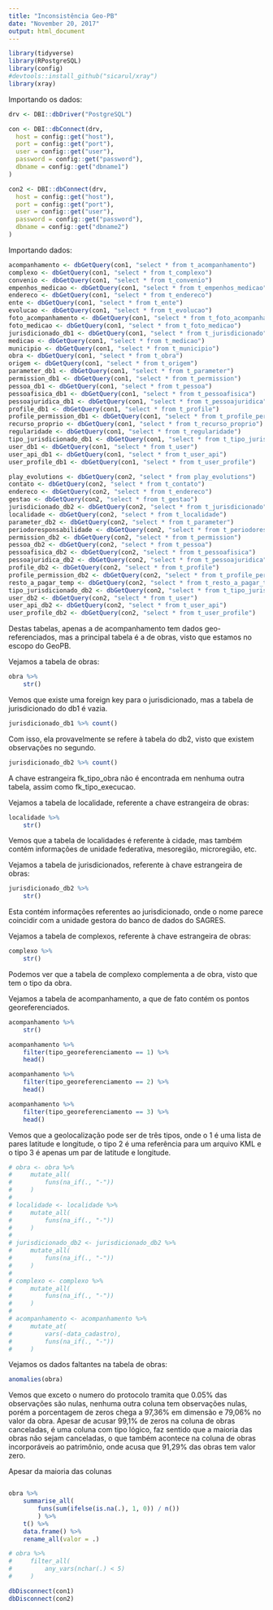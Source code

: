 ```yaml
---
title: "Inconsistência Geo-PB"
date: "November 20, 2017"
output: html_document
---
```


```r
library(tidyverse)
library(RPostgreSQL)
library(config)
#devtools::install_github("sicarul/xray")
library(xray)
```

Importando os dados:

```r
drv <- DBI::dbDriver("PostgreSQL")

con <- DBI::dbConnect(drv, 
  host = config::get("host"),
  port = config::get("port"),
  user = config::get("user"),
  password = config::get("password"),
  dbname = config::get("dbname1")
)

con2 <- DBI::dbConnect(drv, 
  host = config::get("host"),
  port = config::get("port"),
  user = config::get("user"),
  password = config::get("password"),
  dbname = config::get("dbname2")
)

```

Importando dados:

```r
acompanhamento <- dbGetQuery(con1, "select * from t_acompanhamento")
complexo <- dbGetQuery(con1, "select * from t_complexo")       
convenio <- dbGetQuery(con1, "select * from t_convenio")         
empenhos_medicao <- dbGetQuery(con1, "select * from t_empenhos_medicao")
endereco <- dbGetQuery(con1, "select * from t_endereco")    
ente <- dbGetQuery(con1, "select * from t_ente")         
evolucao <- dbGetQuery(con1, "select * from t_evolucao")
foto_acompanhamento <- dbGetQuery(con1, "select * from t_foto_acompanhamento")
foto_medicao <- dbGetQuery(con1, "select * from t_foto_medicao")
jurisdicionado_db1 <- dbGetQuery(con1, "select * from t_jurisdicionado")     
medicao <- dbGetQuery(con1, "select * from t_medicao")   
municipio <- dbGetQuery(con1, "select * from t_municipio")          
obra <- dbGetQuery(con1, "select * from t_obra")        
origem <- dbGetQuery(con1, "select * from t_origem")             
parameter_db1 <- dbGetQuery(con1, "select * from t_parameter")
permission_db1 <- dbGetQuery(con1, "select * from t_permission")        
pessoa_db1 <- dbGetQuery(con1, "select * from t_pessoa")      
pessoafisica_db1 <- dbGetQuery(con1, "select * from t_pessoafisica")     
pessoajuridica_db1 <- dbGetQuery(con1, "select * from t_pessoajuridica")     
profile_db1 <- dbGetQuery(con1, "select * from t_profile")   
profile_permission_db1 <- dbGetQuery(con1, "select * from t_profile_permission")
recurso_proprio <- dbGetQuery(con1, "select * from t_recurso_proprio")
regularidade <- dbGetQuery(con1, "select * from t_regularidade")  
tipo_jurisdicionado_db1 <- dbGetQuery(con1, "select * from t_tipo_jurisdicionado")
user_db1 <- dbGetQuery(con1, "select * from t_user")
user_api_db1 <- dbGetQuery(con1, "select * from t_user_api")
user_profile_db1 <- dbGetQuery(con1, "select * from t_user_profile")

play_evolutions <- dbGetQuery(con2, "select * from play_evolutions")
contato <- dbGetQuery(con2, "select * from t_contato")
endereco <- dbGetQuery(con2, "select * from t_endereco")
gestao <- dbGetQuery(con2, "select * from t_gestao")
jurisdicionado_db2 <- dbGetQuery(con2, "select * from t_jurisdicionado")
localidade <- dbGetQuery(con2, "select * from t_localidade")
parameter_db2 <- dbGetQuery(con2, "select * from t_parameter")
periodoresponsabilidade <- dbGetQuery(con2, "select * from t_periodoresponsabilidade")
permission_db2 <- dbGetQuery(con2, "select * from t_permission")
pessoa_db2 <- dbGetQuery(con2, "select * from t_pessoa")
pessoafisica_db2 <- dbGetQuery(con2, "select * from t_pessoafisica")
pessoajuridica_db2 <- dbGetQuery(con2, "select * from t_pessoajuridica")
profile_db2 <- dbGetQuery(con2, "select * from t_profile")
profile_permission_db2 <- dbGetQuery(con2, "select * from t_profile_permission")
resto_a_pagar_temp <- dbGetQuery(con2, "select * from t_resto_a_pagar_temp")
tipo_jurisdicionado_db2 <- dbGetQuery(con2, "select * from t_tipo_jurisdicionado")
user_db2 <- dbGetQuery(con2, "select * from t_user")
user_api_db2 <- dbGetQuery(con2, "select * from t_user_api")
user_profile_db2 <- dbGetQuery(con2, "select * from t_user_profile")

```

Destas tabelas, apenas a de acompanhamento tem dados geo-referenciados, mas a principal tabela é a de obras, visto que estamos no escopo do GeoPB.

Vejamos a tabela de obras:

```r
obra %>% 
    str()
```

Vemos que existe uma foreign key para o jurisdicionado, mas a tabela de jurisdicionado do db1 é vazia.

```r
jurisdicionado_db1 %>% count()
```

Com isso, ela provavelmente se refere à tabela do db2, visto que existem observações no segundo.

```r
jurisdicionado_db2 %>% count()
```

A chave estrangeira fk_tipo_obra não é encontrada em nenhuma outra tabela, assim como fk_tipo_execucao.

Vejamos a tabela de localidade, referente a chave estrangeira de obras:

```r
localidade %>% 
    str()
```

Vemos que a tabela de localidades é referente à cidade, mas também contém informações de unidade federativa, mesoregião, microregião, etc.

Vejamos a tabela de jurisdicionados, referente à chave estrangeira de obras:

```r
jurisdicionado_db2 %>% 
    str()
```

Esta contém informações referentes ao jurisdicionado, onde o nome parece coincidir com a unidade gestora do banco de dados do SAGRES.

Vejamos a tabela de complexos, referente à chave estrangeira de obras:

```r
complexo %>% 
    str()
```

Podemos ver que a tabela de complexo complementa a de obra, visto que tem o tipo da obra.

Vejamos a tabela de acompanhamento, a que de fato contém os pontos georeferenciados.

```r
acompanhamento %>% 
    str()

acompanhamento %>% 
    filter(tipo_georeferenciamento == 1) %>% 
    head()

acompanhamento %>% 
    filter(tipo_georeferenciamento == 2) %>% 
    head()

acompanhamento %>% 
    filter(tipo_georeferenciamento == 3) %>% 
    head()
```

Vemos que a geolocalização pode ser de três tipos, onde o 1 é uma lista de pares latitude e longitude, o tipo 2 é uma referência para um arquivo KML e o tipo 3 é apenas um par de latitude e longitude.

```r
# obra <- obra %>% 
#     mutate_all(
#         funs(na_if(., "-"))
#     )
# 
# localidade <- localidade %>% 
#     mutate_all(
#         funs(na_if(., "-"))
#     )
# 
# jurisdicionado_db2 <- jurisdicionado_db2 %>% 
#     mutate_all(
#         funs(na_if(., "-"))
#     )
# 
# complexo <- complexo %>% 
#     mutate_all(
#         funs(na_if(., "-"))
#     )
# 
# acompanhamento <- acompanhamento %>% 
#     mutate_at(
#         vars(-data_cadastro),
#         funs(na_if(., "-"))
#     )
```

Vejamos os dados faltantes na tabela de obras:

```r
anomalies(obra)
```

Vemos que exceto o numero do protocolo tramita que 0.05% das observações são nulas, nenhuma outra coluna tem observações nulas, porém a porcentagem de zeros chega a 97,36% em dimensão e 79,06% no valor da obra. Apesar de acusar 99,1% de zeros na coluna de obras canceladas, é uma coluna com tipo lógico, faz sentido que a maioria das obras não sejam canceladas, o que também acontece na coluna de obras incorporáveis ao patrimônio, onde acusa que 91,29% das obras tem valor zero.

Apesar da maioria das colunas 

```r

```


```r
obra %>% 
    summarise_all(
        funs(sum(ifelse(is.na(.), 1, 0)) / n())
        ) %>% 
    t() %>% 
    data.frame() %>% 
    rename_all(valor = .)

```


```r
# obra %>% 
#     filter_all(
#         any_vars(nchar(.) < 5)
#     )
```

```r
dbDisconnect(con1)
dbDisconnect(con2)
```


